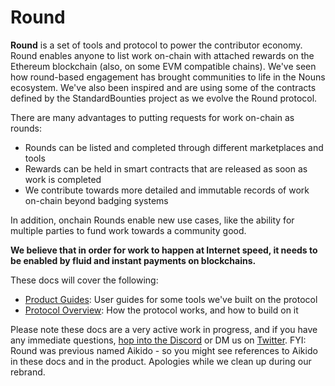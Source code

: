 # Round

**Round** is a set of tools and protocol to power the contributor economy. Round enables anyone to list work on-chain with attached rewards on the Ethereum blockchain (also, on some EVM compatible chains). We've seen how round-based engagement has brought communities to life in the Nouns ecosystem. We've also been inspired and are using some of the contracts defined by the StandardBounties project as we evolve the Round protocol.

There are many advantages to putting requests for work on-chain as rounds:
- Rounds can be listed and completed through different marketplaces and tools
- Rewards can be held in smart contracts that are released as soon as work is completed
- We contribute towards more detailed and immutable records of work on-chain beyond badging systems

In addition, onchain Rounds enable new use cases, like the ability for multiple parties to fund work towards a community good. 

**We believe that in order for work to happen at Internet speed, it needs to be enabled by fluid and instant payments on blockchains.**

These docs will cover the following:
- [Product Guides](/product-guides): User guides for some tools we've built on the protocol
- [Protocol Overview](/protocol): How the protocol works, and how to build on it  

Please note these docs are a very active work in progress, and if you have any immediate questions, [hop into the Discord](https://discord.gg/JKjY5tmvSu) or DM us on [Twitter](https://www.twitter.com/launchround). FYI: Round was previous named Aikido - so you might see references to Aikido in these docs and in the product. Apologies while we clean up during our rebrand.